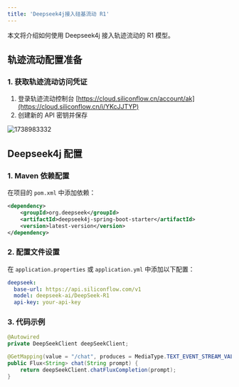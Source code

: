 ```yaml
---
title: 'Deepseek4j接入硅基流动 R1'
---
```


本文将介绍如何使用 Deepseek4j 接入轨迹流动的 R1 模型。

## 轨迹流动配置准备

### 1. 获取轨迹流动访问凭证

1. 登录轨迹流动控制台 [https://cloud.siliconflow.cn/account/ak](https://cloud.siliconflow.cn/i/YKcJJTYP)
2. 创建新的 API 密钥并保存

<img src='https://minio.pigx.vip/oss/202502/1738983332.png' alt='1738983332'/>

## Deepseek4j 配置

### 1. Maven 依赖配置

在项目的 `pom.xml` 中添加依赖：

```xml
<dependency>
    <groupId>org.deepseek</groupId>
    <artifactId>deepseek4j-spring-boot-starter</artifactId>
    <version>latest-version</version>
</dependency>
```

### 2. 配置文件设置

在 `application.properties` 或 `application.yml` 中添加以下配置：

```yaml
deepseek:
  base-url: https://api.siliconflow.com/v1
  model: deepseek-ai/DeepSeek-R1
  api-key: your-api-key

```


### 3. 代码示例

```java
@Autowired
private DeepSeekClient deepSeekClient;

@GetMapping(value = "/chat", produces = MediaType.TEXT_EVENT_STREAM_VALUE)
public Flux<String> chat(String prompt) {
    return deepSeekClient.chatFluxCompletion(prompt);
}
```